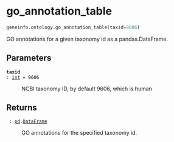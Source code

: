 # go_annotation_table { #geneinfo.ontology.go_annotation_table }

```python
geneinfo.ontology.go_annotation_table(taxid=9606)
```

GO annotations for a given taxonomy id as a pandas.DataFrame.

## Parameters {.doc-section .doc-section-parameters}

<code>[**taxid**]{.parameter-name} [:]{.parameter-annotation-sep} [[int](`int`)]{.parameter-annotation} [ = ]{.parameter-default-sep} [9606]{.parameter-default}</code>

:   NCBI taxonomy ID, by default 9606, which is human

## Returns {.doc-section .doc-section-returns}

<code>[]{.parameter-name} [:]{.parameter-annotation-sep} [[pd](`pandas`).[DataFrame](`pandas.DataFrame`)]{.parameter-annotation}</code>

:   GO annotations for the specified taxonomy id.